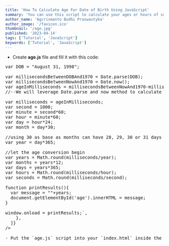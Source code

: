 ```yaml
---
title: 'How To Calculate Age For Date of Birth Using JavaScript'
summary: 'You can use this script to calculate your ages or hours of support.'
author_name: 'Agcrismanto Budhi Praswastyka'
author_image: '/favicon.ico'
thumbnail: '/age.jpg'
published: '2023-04-14'
tags: ['Tutorial', 'JavaScript']
keywords: ['Tutorial', 'JavaScript']
---
```


- Create **age.js** file and fill it with this code:

<Pre
  codeBlocks={[
    {
      content: `<!-- CHANGE ME -->
var DOB = "August 31, 1998";

var millisecondsBetweenDOBAnd1970 = Date.parse(DOB);
var millisecondsBetweenNowAnd1970 = Date.now();
var ageInMilliseconds = millisecondsBetweenNowAnd1970-millisecondsBetweenDOBAnd1970;
//--We will leverage Date.parse and now method to calculate age in milliseconds refer here https://www.w3schools.com/jsref/jsref_parse.asp

var milliseconds = ageInMilliseconds;
var second = 1000;
var minute = second*60;
var hour = minute*60;
var day = hour*24;
var month = day*30; 

//using 30 as base as months can have 28, 29, 30 or 31 days depending a month in a year it itself is a different piece of comuptation*/
var year = day*365;

//let the age conversion begin
var years = Math.round(milliseconds/year);
var months = years*12;
var days = years*365;
var hours = Math.round(milliseconds/hour);
var seconds = Math.round(milliseconds/second);

function printResults(){
  var message = ""+years;
  document.getElementById('age').innerHTML = message;
}

window.onload = printResults;`,
    },
  ]}
/>

- Put the `age.js` script into your `index.html` inside the body tag, before `</body>`.

<Pre
  codeBlocks={[
    {
      content: `<html>
<head>
   <title>
     EXAMPLE
   </title>
</head>

<body>

<!-- Start HTML Body/CSS →

Age: <span id="age"></span>

<!-- End HTML Body/CSS →

<script src="../age.js"></script>

</body>
</html>`,
    },
  ]}
/>

---

## Preview

<iframe src="https://codesandbox.io/embed/age-preview-cg2pmx?fontsize=14&hidenavigation=1&theme=dark" width="100%" height="300px" border="0" border-radius="4px" overflow="hidden" title="age-preview" allow="accelerometer; ambient-light-sensor; camera; encrypted-media; geolocation; gyroscope; hid; microphone; midi; payment; usb; vr; xr-spatial-tracking" sandbox="allow-forms allow-modals allow-popups allow-presentation allow-same-origin allow-scripts"></iframe>

> Still confused? Feel free to <a href="https://twitter.com/messages/compose?recipient_id=434987538">contact me</a>.